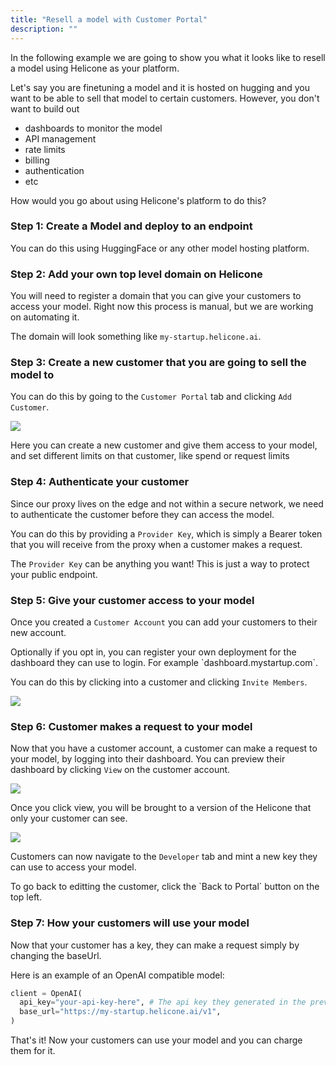 ```yaml
---
title: "Resell a model with Customer Portal"
description: ""
---
```


In the following example we are going to show you what it looks like to resell a model using Helicone as your platform.

Let's say you are finetuning a model and it is hosted on hugging and you want to be able to sell that model to certain customers.
However, you don't want to build out

- dashboards to monitor the model
- API management
- rate limits
- billing
- authentication
- etc

How would you go about using Helicone's platform to do this?

### Step 1: Create a Model and deploy to an endpoint

You can do this using HuggingFace or any other model hosting platform.

### Step 2: Add your own top level domain on Helicone

You will need to register a domain that you can give your customers to access your model.
Right now this process is manual, but we are working on automating it.

The domain will look something like `my-startup.helicone.ai`.

### Step 3: Create a new customer that you are going to sell the model to

You can do this by going to the `Customer Portal` tab and clicking `Add Customer`.

![](/images/customer-portal/add-customer.png)

Here you can create a new customer and give them access to your model, and set different limits on that customer, like spend or request limits

### Step 4: Authenticate your customer

Since our proxy lives on the edge and not within a secure network, we need to authenticate the customer before they can access the model.

You can do this by providing a `Provider Key`, which is simply a Bearer token that you will receive from the proxy when a customer makes a request.

The `Provider Key` can be anything you want! This is just a way to protect your public endpoint.

### Step 5: Give your customer access to your model

Once you created a `Customer Account` you can add your customers to their new account.

<Note>
  Optionally if you opt in, you can register your own deployment for the
  dashboard they can use to login. For example `dashboard.mystartup.com`.
</Note>

You can do this by clicking into a customer and clicking `Invite Members`.

![](/images/customer-portal/invite-members.png)

### Step 6: Customer makes a request to your model

Now that you have a customer account, a customer can make a request to your model, by logging into their dashboard.
You can preview their dashboard by clicking `View` on the customer account.

![](/images/customer-portal/preview.png)

Once you click view, you will be brought to a version of the Helicone that only your customer can see.

![](/images/customer-portal/customer-view.png)

Customers can now navigate to the `Developer` tab and mint a new key they can use to access your model.

<Tip>
  To go back to editting the customer, click the `Back to Portal` button on the
  top left.
</Tip>

### Step 7: How your customers will use your model

Now that your customer has a key, they can make a request simply by changing the baseUrl.

Here is an example of an OpenAI compatible model:

```python
client = OpenAI(
  api_key="your-api-key-here", # The api key they generated in the previous step
  base_url="https://my-startup.helicone.ai/v1",
)
```

That's it! Now your customers can use your model and you can charge them for it.
